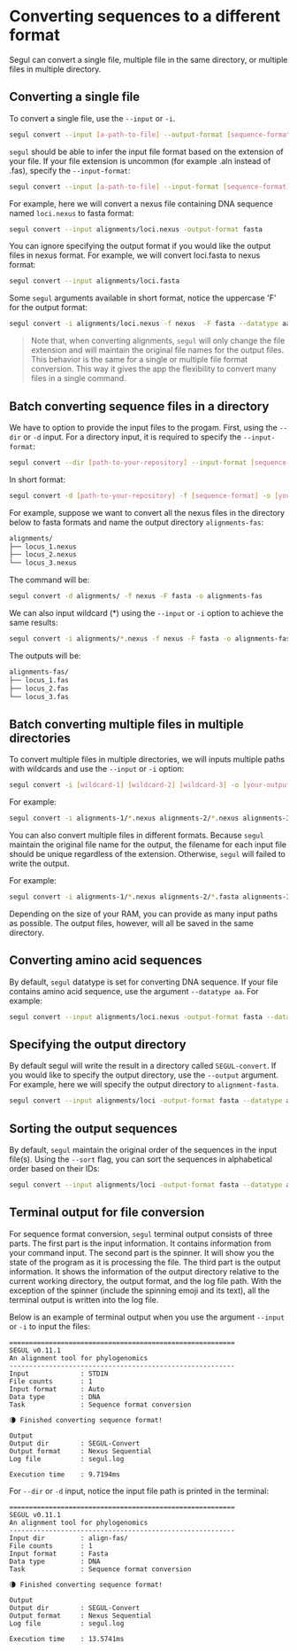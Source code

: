 # Converting sequences to a different format

Segul can convert a single file, multiple file in the same directory, or multiple files in multiple directory.

## Converting a single file

To convert a single file, use the `--input` or `-i`.

```Bash
segul convert --input [a-path-to-file] --output-format [sequence-format]
```

`segul` should be able to infer the input file format based on the extension of your file. If your file extension is uncommon (for example .aln instead of .fas), specify the `--input-format`:

```Bash
segul convert --input [a-path-to-file] --input-format [sequence-format] --output-format [sequence-format]
```

For example, here we will convert a nexus file containing DNA sequence named `loci.nexus` to fasta format:

```Bash
segul convert --input alignments/loci.nexus -output-format fasta
```

You can ignore specifying the output format if you would like the output files in nexus format. For example, we will convert loci.fasta to nexus format:

```Bash
segul convert --input alignments/loci.fasta
```

Some `segul` arguments available in short format, notice the uppercase 'F' for the output format:

```Bash
segul convert -i alignments/loci.nexus -f nexus  -F fasta --datatype aa -o alignment-fasta
```

> Note that, when converting alignments, `segul` will only change the file extension and will maintain the original file names for the output files. This behavior is the same for a single or multiple file format conversion. This way it gives the app the flexibility to convert many files in a single command.

## Batch converting sequence files in a directory

We have to option to provide the input files to the progam. First, using the `--dir` or `-d` input. For a directory input, it is required to specify the `--input-format`:

```Bash
segul convert --dir [path-to-your-repository] --input-format [sequence-format] --output [your-output-dir-name] --output-format [sequence-format]
```

In short format:

```Bash
segul convert -d [path-to-your-repository] -f [sequence-format] -o [your-output-dir-name]
```

For example, suppose we want to convert all the nexus files in the directory below to fasta formats and name the output directory `alignments-fas`:

```Bash
alignments/
├── locus_1.nexus
├── locus_2.nexus
└── locus_3.nexus
```

The command will be:

```Bash
segul convert -d alignments/ -f nexus -F fasta -o alignments-fas
```

We can also input wildcard (\*) using the `--input` or `-i` option to achieve the same results:

```Bash
segul convert -i alignments/*.nexus -f nexus -F fasta -o alignments-fas
```

The outputs will be:

```Bash
alignments-fas/
├── locus_1.fas
├── locus_2.fas
└── locus_3.fas
```

## Batch converting multiple files in multiple directories

To convert multiple files in multiple directories, we will inputs multiple paths with wildcards and use the `--input` or `-i` option:

```Bash
segul convert -i [wildcard-1] [wildcard-2] [wildcard-3] -o [your-output-dir-name]
```

For example:

```Bash
segul convert -i alignments-1/*.nexus alignments-2/*.nexus alignments-3/*.nexus -F fasta -o alignments-fas
```

You can also convert multiple files in different formats. Because `segul` maintain the original file name for the output, the filename for each input file should be unique regardless of the extension. Otherwise, `segul` will failed to write the output.

For example:

```Bash
segul convert -i alignments-1/*.nexus alignments-2/*.fasta alignments-3/*.fasta -F phylip -o alignments-phylip
```

Depending on the size of your RAM, you can provide as many input paths as possible. The output files, however, will all be saved in the same directory.

## Converting amino acid sequences

By default, `segul` datatype is set for converting DNA sequence. If your file contains amino acid sequence, use the argument `--datatype aa`. For example:

```Bash
segul convert --input alignments/loci.nexus -output-format fasta --datatype aa
```

## Specifying the output directory

By default segul will write the result in a directory called `SEGUL-convert`. If you would like to specify the output directory, use the `--output` argument. For example, here we will specify the output directory to `alignment-fasta`.

```Bash
segul convert --input alignments/loci -output-format fasta --datatype aa --output alignment-fasta
```

## Sorting the output sequences

By default, `segul` maintain the original order of the sequences in the input file(s). Using the `--sort` flag, you can sort the sequences in alphabetical order based on their IDs:

```Bash
segul convert --input alignments/loci -output-format fasta --datatype aa --output alignment-fasta --sort
```

## Terminal output for file conversion

For sequence format conversion, `segul` terminal output consists of three parts. The first part is the input information. It contains information from your command input. The second part is the spinner. It will show you the state of the program as it is processing the file. The third part is the output information. It shows the information of the output directory relative to the current working directory, the output format, and the log file path. With the exception of the spinner (include the spinning emoji and its text), all the terminal output is written into the log file.

Below is an example of terminal output when you use the argument `--input` or `-i` to input the files:

```Text
=========================================================
SEGUL v0.11.1
An alignment tool for phylogenomics
---------------------------------------------------------
Input             : STDIN
File counts       : 1
Input format      : Auto
Data type         : DNA
Task              : Sequence format conversion

🌘 Finished converting sequence format!

Output
Output dir        : SEGUL-Convert
Output format     : Nexus Sequential
Log file          : segul.log

Execution time    : 9.7194ms
```

For `--dir` or `-d` input, notice the input file path is printed in the terminal:

```Text
=========================================================
SEGUL v0.11.1
An alignment tool for phylogenomics
---------------------------------------------------------
Input dir         : align-fas/
File counts       : 1
Input format      : Fasta
Data type         : DNA
Task              : Sequence format conversion

🌘 Finished converting sequence format!

Output
Output dir        : SEGUL-Convert
Output format     : Nexus Sequential
Log file          : segul.log

Execution time    : 13.5741ms
```
